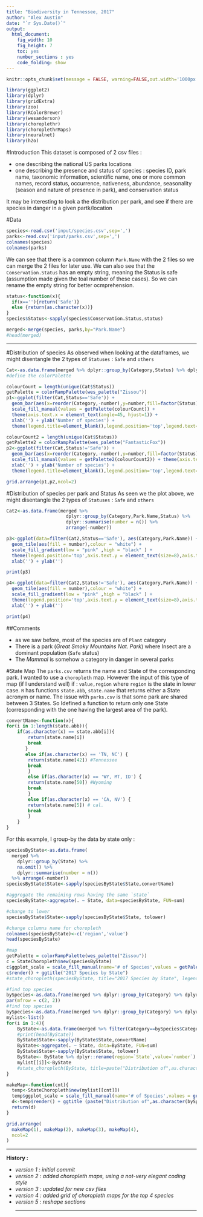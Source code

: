 ---
title: "Biodiversity in Tennessee, 2017"
author: "Alex Austin"
date: "`r Sys.Date()`"
output:
  html_document:
    fig_width: 10
    fig_height: 7
    toc: yes
    number_sections : yes
    code_folding: show
---

```{r setup, include=FALSE}
knitr::opts_chunk$set(message = FALSE, warning=FALSE,out.width='1000px', dpi=200)
```

```{r}
library(ggplot2)
library(dplyr)
library(gridExtra)
library(zoo)
library(RColorBrewer)
library(wesanderson)
library(choroplethr)
library(choroplethrMaps)
library(neuralnet)
library(h2o)
```

#Introduction
This dataset is composed of 2 csv files :

* one describing the national US parks locations
* one describing the presence and status of species : species ID, park name, taxonomic information, scientific name, one or more common names, record status, occurrence, nativeness, abundance, seasonality (season and nature of presence in park), and conservation status

It may be interesting to look a the distribution per park, and see if there are species in danger in a given partk/location


#Data
```{r}
species<-read.csv('input/species.csv',sep=',')
parks<-read.csv('input/parks.csv',sep=',')
colnames(species)
colnames(parks)
```

We can see that there is a common column `Park.Name` with the 2 files so we can merge the 2 files for later use.
We can also see that the `Conservation.Status` has an empty string, meaning the Status is safe (assumption made given the toal number of these cases). So we can rename the empty string for better ocmprehension.

```{r}
status<-function(x){
  if(x==''){return('Safe')}
  else {return(as.character(x))}
}
species$Status<-sapply(species$Conservation.Status,status)
```

```{r}
merged<-merge(species, parks,by="Park.Name")
#head(merged)
```
<hr>

#Distribution of species
As observed when looking at the dataframes, we might disentangle the 2 types of `Statuses` : `Safe` and `others`
```{r}
Cat<-as.data.frame(merged %>% dplyr::group_by(Category,Status) %>% dplyr::summarise(number = n()) %>% arrange(-number))
#define the colorPalette

colourCount = length(unique(Cat$Status))
getPalette = colorRampPalette(wes_palette("Zissou"))
p1<-ggplot(filter(Cat,Status=='Safe')) + 
  geom_bar(aes(x=reorder(Category,-number),y=number,fill=factor(Status)),stat="identity") + 
  scale_fill_manual(values = getPalette(colourCount)) + 
  theme(axis.text.x = element_text(angle=45, hjust=1)) + 
  xlab('') + ylab('Number of species') + 
  theme(legend.title=element_blank(),legend.position='top',legend.text=element_text(size=8),legend.key.size = unit(.4, "cm"))

colourCount2 = length(unique(Cat$Status))
getPalette2 = colorRampPalette(wes_palette("FantasticFox"))
p2<-ggplot(filter(Cat,Status!='Safe')) + 
  geom_bar(aes(x=reorder(Category,-number),y=number,fill=factor(Status)),stat="identity") + 
  scale_fill_manual(values = getPalette2(colourCount2)) + theme(axis.text.x = element_text(angle=45, hjust=1)) + 
  xlab('') + ylab('Number of species') + 
  theme(legend.title=element_blank(),legend.position='top',legend.text=element_text(size=8),legend.key.size = unit(.4, "cm"))

grid.arrange(p1,p2,ncol=2)
```

#Distribution of species per park and Status
As seen we the plot above, we might disentangle the 2 types of `Statuses` : `Safe` and `others`
```{r}
Cat2<-as.data.frame(merged %>% 
                      dplyr::group_by(Category,Park.Name,Status) %>% 
                      dplyr::summarise(number = n()) %>% 
                      arrange(-number))

p3<-ggplot(data=filter(Cat2,Status=='Safe'), aes(Category,Park.Name)) + 
  geom_tile(aes(fill = number),colour = "white") + 
  scale_fill_gradient(low = "pink" ,high = "black" ) + 
  theme(legend.position='top',axis.text.y = element_text(size=8),axis.text.x = element_text(size=8,angle=45, hjust=1)) + 
  xlab('') + ylab('')

print(p3)

p4<-ggplot(data=filter(Cat2,Status!='Safe'), aes(Category,Park.Name)) + 
  geom_tile(aes(fill = number),colour = "white") + 
  scale_fill_gradient(low = "pink" ,high = "black" ) + 
  theme(legend.position='top',axis.text.y = element_text(size=8),axis.text.x = element_text(size=8,angle=45, hjust=1)) + 
  xlab('') + ylab('')

print(p4)
```

##Comments

* as we saw before, most of the species are of `Plant` category
* There is a park (_Great Smoky Mountains Nat. Park_) where Insect are a dominant population (`Safe` status)
* The _Mammal_ is somehow a category in danger in several parks

#State Map
The `parks.csv` returns the name and State of the corresponding park. I wanted to use a `choropleth` map.
However the input of this type of map (if I understand well) if : `value,region` where `region` is the state in lower case.
`R` has functions `state.abb`, `state.name` that returns either a State acronym or name. The issue with `parks.csv` is that some park are shared between 3 States. So Idefined a function to return only one State (corresponding with the one having the largest area of the park).

```{r}
convertName<-function(x){
for(i in 1:length(state.abb)){
	if(as.character(x) == state.abb[i]){
		return(state.name[i])
		break
	   }
	   else if(as.character(x) == 'TN, NC') {
	   	return(state.name[42]) #Tennessee
	   	break
	   	}
	   	else if(as.character(x) == 'WY, MT, ID') {
	   	return(state.name[50]) #Wyoming
	   	break
	   	}
	   	else if(as.character(x) == 'CA, NV') {
	   	return(state.name[5]) # cal.
	   	break
	   	}   	
	}	
}
```

For this example, I group-by the data by state only :
```{r}
speciesByState<-as.data.frame(
  merged %>% 
    dplyr::group_by(State) %>% 
    na.omit() %>%
    dplyr::summarise(number = n()) 
  %>% arrange(-number))
speciesByState$State<-sapply(speciesByState$State,convertName)

#aggregate the remaining rows having the same `state`
speciesByState<-aggregate(. ~ State, data=speciesByState, FUN=sum)

#change to lower
speciesByState$State<-sapply(speciesByState$State, tolower)

#change columns name for choropleth
colnames(speciesByState)<-c('region','value')
head(speciesByState)

#map
getPalette = colorRampPalette(wes_palette("Zissou"))
c = StateChoropleth$new(speciesByState)
c$ggplot_scale = scale_fill_manual(name='# of Species',values = getPalette(7))
c$render() + ggtitle("2017 Species by State")
#state_choropleth(speciesByState, title="2017 Species by State", legend="Species")
```

```{r}
#find top species
bySpecies<-as.data.frame(merged %>% dplyr::group_by(Category) %>% dplyr::summarise(number = n()) %>% arrange(-number))
par(mfrow = c(2, 2))
#find top species
bySpecies<-as.data.frame(merged %>% dplyr::group_by(Category) %>% dplyr::summarise(number = n()) %>% arrange(-number))
mylist<-list()
for(i in 1:4){
	ByState<-as.data.frame(merged %>% filter(Category==bySpecies$Category[i]) %>% dplyr::group_by(State) %>% dplyr::summarise(number = n()) %>% arrange(-number))
	#print(head(ByState))
	ByState$State<-sapply(ByState$State,convertName)
	ByState<-aggregate(. ~ State, data=ByState, FUN=sum)
	ByState$State<-sapply(ByState$State, tolower)
	ByState<- ByState %>% dplyr::rename(region=`State`,value=`number`)
	mylist[[i]]<-ByState
	#state_choropleth(ByState, title=paste("Distribution of",as.character(bySpecies$Category[i])), num_colors=9)
}

makeMap<-function(cnt){
  temp<-StateChoropleth$new(mylist[[cnt]])
  temp$ggplot_scale = scale_fill_manual(name='# of Species',values = getPalette(7))
  d<-temp$render() + ggtitle (paste("Distribution of",as.character(bySpecies$Category[cnt])))
  return(d)
}

grid.arrange(
  makeMap(1), makeMap(2), makeMap(3), makeMap(4),
  ncol=2
)
```
<hr>
<strong>History :</strong>

* _version 1 : initial commit_ 
* _version 2 : added choropleth maps, using a not-very elegant coding style_
* _version 3 : updated for new csv files_
* _version 4 : added grid of choropleth maps for the top 4 species_
* _version 5 : reshape sections_
<hr>